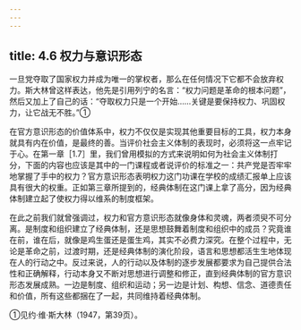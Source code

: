 ```yaml
---
---
---
```

title: 4.6 权力与意识形态
---



一旦党夺取了国家权力并成为唯一的掌权者，那么在任何情况下它都不会放弃权力。斯大林曾这样表达，他先是引用列宁的名言：“权力问题是革命的根本问题”，然后又加上了自己的话：“夺取权力只是一个开始……关键是要保持权力、巩固权力，让它战无不胜。”①

在官方意识形态的价值体系中，权力不仅仅是实现其他重要目标的工具，权力本身就具有内在价值，是最终的善。当评价社会主义体制的表现时，必须将这一点牢记于心。在第一章［1.7］里，我们曾用模拟的方式来说明如何为社会主义体制打分，下面的内容也应该是其中的一门课程或者说评价的标准之一：共产党是否牢牢地掌握了手中的权力？官方意识形态表明权力这门功课在学校的成绩汇报单上应该具有很大的权重。正如第三章所提到的，经典体制在这门课上拿了高分，因为经典体制建立起了使权力得以维系的制度框架。

在此之前我们就曾强调过，权力和官方意识形态就像身体和灵魂，两者须臾不可分离。是制度和组织建立了经典体制，还是思想鼓舞着制度和组织中的成员？究竟谁在前，谁在后，就像是鸡生蛋还是蛋生鸡，其实不必费力深究。在整个过程中，无论是革命之前，过渡时期，还是经典体制的演化阶段，语言和思想都活生生地体现在人的行动之中。反过来说，人的行动以及体制的逐步发展都要求为自己提供合法性和正确解释，行动本身又不断对思想进行调整和修正，直到经典体制的官方意识形态发展成熟。一边是制度、组织和运动；另一边是计划、构想、信念、道德责任和价值，所有这些都捆在了一起，共同维持着经典体制。

①见约·维·斯大林（1947，第39页）。